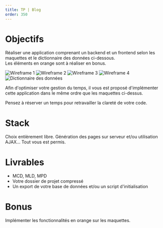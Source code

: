 ```yaml
---
title: TP | Blog
order: 350
---
```


# Objectifs

Réaliser une application comprenant un backend et un frontend selon les maquettes et le dictionnaire des données ci-dessous.  
Les éléments en orange sont à réaliser en bonus.


![Wireframe 1](https://raw.githubusercontent.com/formation-dwwm/dwwm-course/master/src/images/ECF-BE/ECF2-WF1.png)
![Wireframe 2](https://raw.githubusercontent.com/formation-dwwm/dwwm-course/master/src/images/ECF-BE/ECF2-WF2.png)
![Wireframe 3](https://raw.githubusercontent.com/formation-dwwm/dwwm-course/master/src/images/ECF-BE/ECF2-WF3.png)
![Wireframe 4](https://raw.githubusercontent.com/formation-dwwm/dwwm-course/master/src/images/ECF-BE/ECF2-WF4.png)
![Dictionnaire des données](https://raw.githubusercontent.com/formation-dwwm/dwwm-course/master/src/images/ECF-BE/ECF2-DD.png)

Afin d'optimiser votre gestion du temps, il vous est proposé d'implémenter cette application dans le même ordre que les maquettes ci-dessus.  

Pensez à réserver un temps pour retravailler la clareté de votre code.

# Stack

Choix entièrement libre. Génération des pages sur serveur et/ou utilisation AJAX... Tout vous est permis.

# Livrables

- MCD, MLD, MPD
- Votre dossier de projet compressé
- Un export de votre base de données et/ou un script d'initialisation

# Bonus

Implémenter les fonctionnalités en orange sur les maquettes.